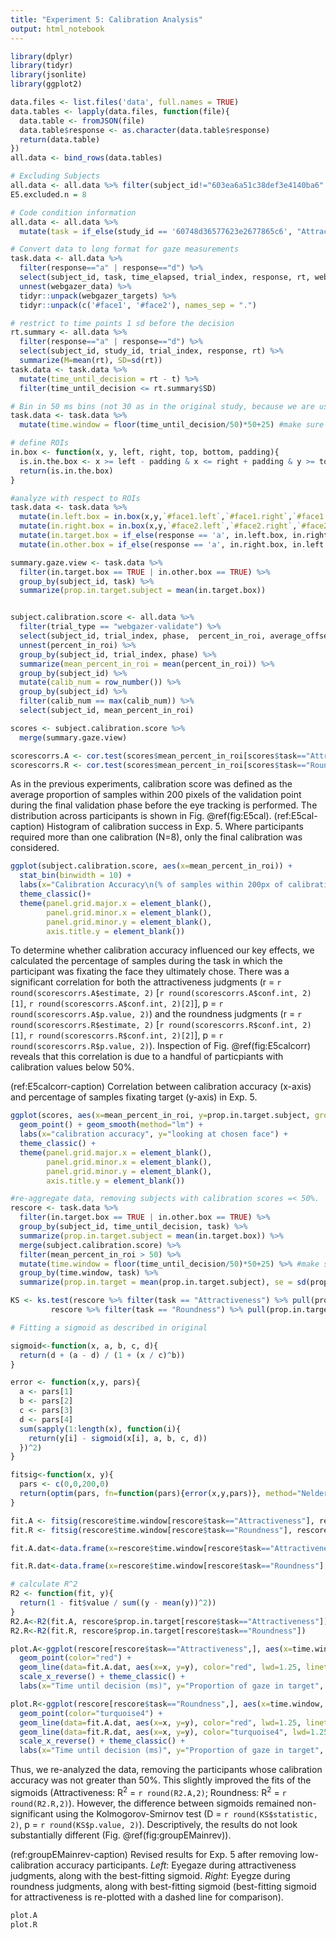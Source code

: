```yaml
---
title: "Experiment 5: Calibration Analysis"
output: html_notebook
---
```


```r
library(dplyr)
library(tidyr)
library(jsonlite)
library(ggplot2)
```

```r
data.files <- list.files('data', full.names = TRUE)
data.tables <- lapply(data.files, function(file){
  data.table <- fromJSON(file)
  data.table$response <- as.character(data.table$response)
  return(data.table)
})
all.data <- bind_rows(data.tables)

# Excluding Subjects
all.data <- all.data %>% filter(subject_id!="603ea6a51c38def3e4140ba6" & subject_id!="5ce1372c55fe0d001869c8d8" & subject_id!="5f47d860b56e68220cb86be1" & subject_id!="607eaf87ac02229ef4fa8f4a" & subject_id!="5d30857eb2f0ad00163470f3" & subject_id!="5e272684f205790453c2c4b8" & subject_id!="5f5b5881b17fa72756b8ff2a" & subject_id!="5fae5291ec402509e2885604")
E5.excluded.n = 8

# Code condition information
all.data <- all.data %>%
  mutate(task = if_else(study_id == '60748d36577623e2677865c6', "Attractiveness", "Roundness"))

# Convert data to long format for gaze measurements
task.data <- all.data %>%
  filter(response=="a" | response=="d") %>%
  select(subject_id, task, time_elapsed, trial_index, response, rt, webgazer_data, webgazer_targets) %>%
  unnest(webgazer_data) %>%
  tidyr::unpack(webgazer_targets) %>%
  tidyr::unpack(c('#face1', '#face2'), names_sep = ".")

# restrict to time points 1 sd before the decision
rt.summary <- all.data %>%
  filter(response=="a" | response=="d") %>%
  select(subject_id, study_id, trial_index, response, rt) %>%
  summarize(M=mean(rt), SD=sd(rt))
task.data <- task.data %>%
  mutate(time_until_decision = rt - t) %>%
  filter(time_until_decision <= rt.summary$SD)

# Bin in 50 ms bins (not 30 as in the original study, because we are using webcams)
task.data <- task.data %>%
  mutate(time.window = floor(time_until_decision/50)*50+25) #make sure bin is centered

# define ROIs
in.box <- function(x, y, left, right, top, bottom, padding){
  is.in.the.box <- x >= left - padding & x <= right + padding & y >= top - padding & y <= bottom + padding
  return(is.in.the.box)
}

#analyze with respect to ROIs
task.data <- task.data %>%
  mutate(in.left.box = in.box(x,y,`#face1.left`,`#face1.right`,`#face1.top`,`#face1.bottom`,0)) %>%
  mutate(in.right.box = in.box(x,y,`#face2.left`,`#face2.right`,`#face2.top`,`#face2.bottom`,0)) %>%
  mutate(in.target.box = if_else(response == 'a', in.left.box, in.right.box)) %>%
  mutate(in.other.box = if_else(response == 'a', in.right.box, in.left.box))

summary.gaze.view <- task.data %>%
  filter(in.target.box == TRUE | in.other.box == TRUE) %>%
  group_by(subject_id, task) %>%
  summarize(prop.in.target.subject = mean(in.target.box))


subject.calibration.score <- all.data %>%
  filter(trial_type == "webgazer-validate") %>%
  select(subject_id, trial_index, phase,  percent_in_roi, average_offset) %>% 
  unnest(percent_in_roi) %>%
  group_by(subject_id, trial_index, phase) %>% 
  summarize(mean_percent_in_roi = mean(percent_in_roi)) %>% 
  group_by(subject_id) %>% 
  mutate(calib_num = row_number()) %>%
  group_by(subject_id) %>%
  filter(calib_num == max(calib_num)) %>%
  select(subject_id, mean_percent_in_roi)

scores <- subject.calibration.score %>%
  merge(summary.gaze.view)

scorescorrs.A <- cor.test(scores$mean_percent_in_roi[scores$task=="Attractiveness"], scores$prop.in.target.subject[scores$task=="Attractiveness"])
scorescorrs.R <- cor.test(scores$mean_percent_in_roi[scores$task=="Roundness"], scores$prop.in.target.subject[scores$task=="Roundness"])

```

As in the previous experiments, calibration score was defined as the average proportion of samples within 200 pixels of the validation point during the final validation phase before the eye tracking is performed. The distribution across participants is shown in Fig. \@ref(fig:E5cal). 
(ref:E5cal-caption) Histogram of calibration success in Exp. 5. Where participants required more than one calibration (N=8), only the final calibration was considered.

```r
ggplot(subject.calibration.score, aes(x=mean_percent_in_roi)) +
  stat_bin(binwidth = 10) +
  labs(x="Calibration Accuracy\n(% of samples within 200px of calibration point)") +
  theme_classic()+
  theme(panel.grid.major.x = element_blank(),
        panel.grid.minor.x = element_blank(),
        panel.grid.minor.y = element_blank(),
        axis.title.y = element_blank())
```

To determine whether calibration accuracy influenced our key effects, we calculated the percentage of samples during the task in which the participant was fixating the face they ultimately chose. There was a significant correlation for both the attractiveness judgments (r = `r round(scorescorrs.A$estimate, 2)` [`r round(scorescorrs.A$conf.int, 2)[1]`, `r round(scorescorrs.A$conf.int, 2)[2]`], p = `r round(scorescorrs.A$p.value, 2)`) and the roundness judgments (r = `r round(scorescorrs.R$estimate, 2)` [`r round(scorescorrs.R$conf.int, 2)[1]`, `r round(scorescorrs.R$conf.int, 2)[2]`], p = `r round(scorescorrs.R$p.value, 2)`). Inspection of Fig. \@ref(fig:E5calcorr) reveals that this correlation is due to a handful of particpiants with calibration values below 50%.

(ref:E5calcorr-caption) Correlation between calibration accuracy (x-axis) and percentage of samples fixating target (y-axis) in Exp. 5.

```r
ggplot(scores, aes(x=mean_percent_in_roi, y=prop.in.target.subject, group=task, color=task))+
  geom_point() + geom_smooth(method="lm") +
  labs(x="calibration accuracy", y="looking at chosen face") +
  theme_classic() +
  theme(panel.grid.major.x = element_blank(),
        panel.grid.minor.x = element_blank(),
        panel.grid.minor.y = element_blank(),
        axis.title.y = element_blank())
```

```r

#re-aggregate data, removing subjects with calibration scores =< 50%.
rescore <- task.data %>%
  filter(in.target.box == TRUE | in.other.box == TRUE) %>%
  group_by(subject_id, time_until_decision, task) %>%
  summarize(prop.in.target.subject = mean(in.target.box)) %>%
  merge(subject.calibration.score) %>%
  filter(mean_percent_in_roi > 50) %>%
  mutate(time.window = floor(time_until_decision/50)*50+25) %>% #make sure bin is centered
  group_by(time.window, task) %>%
  summarize(prop.in.target = mean(prop.in.target.subject), se = sd(prop.in.target.subject)/sqrt(n()))

KS <- ks.test(rescore %>% filter(task == "Attractiveness") %>% pull(prop.in.target),
         rescore %>% filter(task == "Roundness") %>% pull(prop.in.target))

# Fitting a sigmoid as described in original

sigmoid<-function(x, a, b, c, d){
  return(d + (a - d) / (1 + (x / c)^b))
}

error <- function(x,y, pars){
  a <- pars[1]
  b <- pars[2]
  c <- pars[3]
  d <- pars[4]
  sum(sapply(1:length(x), function(i){
    return(y[i] - sigmoid(x[i], a, b, c, d))
  })^2)
}

fitsig<-function(x, y){
  pars <- c(0,0,200,0)
  return(optim(pars, fn=function(pars){error(x,y,pars)}, method="Nelder-Mead"))
}

fit.A <- fitsig(rescore$time.window[rescore$task=="Attractiveness"], rescore$prop.in.target[rescore$task=="Attractiveness"])
fit.R <- fitsig(rescore$time.window[rescore$task=="Roundness"], rescore$prop.in.target[rescore$task=="Roundness"])

fit.A.dat<-data.frame(x=rescore$time.window[rescore$task=="Attractiveness"], y=sigmoid(rescore$time.window[rescore$task=="Attractiveness"], fit.A$par[1], fit.A$par[2], fit.A$par[3], fit.A$par[4]))

fit.R.dat<-data.frame(x=rescore$time.window[rescore$task=="Roundness"], y=sigmoid(rescore$time.window[rescore$task=="Roundness"], fit.R$par[1], fit.R$par[2], fit.R$par[3], fit.R$par[4]))

# calculate R^2
R2 <- function(fit, y){
  return(1 - fit$value / sum((y - mean(y))^2))
}
R2.A<-R2(fit.A, rescore$prop.in.target[rescore$task=="Attractiveness"])
R2.R<-R2(fit.R, rescore$prop.in.target[rescore$task=="Roundness"])

plot.A<-ggplot(rescore[rescore$task=="Attractiveness",], aes(x=time.window, y=prop.in.target)) +
  geom_point(color="red") + 
  geom_line(data=fit.A.dat, aes(x=x, y=y), color="red", lwd=1.25, linetype = "solid") + 
  scale_x_reverse() + theme_classic() + 
  labs(x="Time until decision (ms)", y="Proportion of gaze in target", color="Task", fill="Task") + ylim(.4, 1)

plot.R<-ggplot(rescore[rescore$task=="Roundness",], aes(x=time.window, y=prop.in.target))+
  geom_point(color="turquoise4") + 
  geom_line(data=fit.A.dat, aes(x=x, y=y), color="red", lwd=1.25, linetype = "dashed") + 
  geom_line(data=fit.R.dat, aes(x=x, y=y), color="turquoise4", lwd=1.25, linetype = "solid") + 
  scale_x_reverse() + theme_classic() + 
  labs(x="Time until decision (ms)", y="Proportion of gaze in target", color="Task", fill="Task") + ylim(.4, 1)

```

Thus, we re-analyzed the data, removing the participants whose calibration accuracy was not greater than 50%. This slightly improved the fits of the sigmoids (Attractiveness: R^2^ = `r round(R2.A,2)`; Roundness: R^2^ = `r round(R2.R,2)`). However, the difference between sigmoids remained non-significant using the Kolmogorov-Smirnov test (D = `r round(KS$statistic, 2)`, p = `r round(KS$p.value, 2)`). Descriptively, the results do not look substantially different (Fig. \@ref(fig:groupEMainrev)).

(ref:groupEMainrev-caption) Revised results for Exp. 5 after removing low-calibration accuracy participants. *Left*: Eyegaze during attractiveness judgments, along with the best-fitting sigmoid. *Right*: Eyegze during roundness judgments, along with best-fitting sigmoid (best-fitting sigmoid for attractiveness is re-plotted with a dashed line for comparison).

```r
plot.A
plot.R
```
